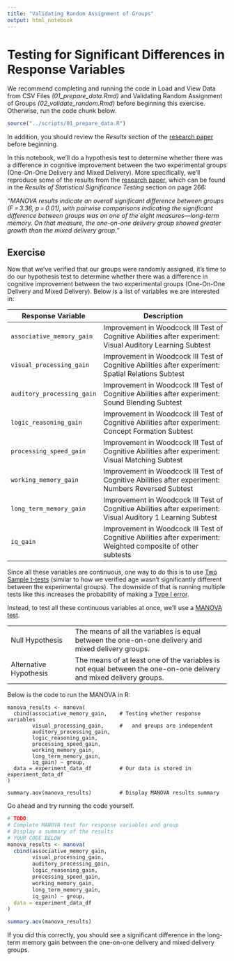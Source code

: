 ```yaml
---
title: "Validating Random Assignment of Groups"
output: html_notebook
---
```


# Testing for Significant Differences in Response Variables

We recommend completing and running the code in Load and View Data from CSV Files *(01_prepare_data.Rmd)* and Validating Random Assignment of Groups *(02_validate_random.Rmd)* before beginning this exercise. Otherwise, run the code chunk below.

```r
source("../scripts/01_prepare_data.R")
```

In addition, you should review the *Results* section of the [research paper](https://rdcu.be/c3NWc) before beginning.

In this notebook, we'll do a hypothesis test to determine whether there was a difference in cognitive improvement between the two experimental groups (One-On-One Delivery and Mixed Delivery). More specifically, we'll reproduce some of the results from the [research paper](https://rdcu.be/c3NWc), which can be found in the *Results of Statistical Significance Testing* section on page 266:

*"MANOVA results indicate an overall significant difference between groups (F = 3.36, p = 0.01), with pairwise comparisons indicating the significant difference between groups was on one of the eight measures---long-term memory. On that measure, the one-on-one delivery group showed greater growth than the mixed delivery group."*

## Exercise

Now that we've verified that our groups were randomly assigned, it's time to do our hypothesis test to determine whether there was a difference in cognitive improvement between the two experimental groups (One-On-One Delivery and Mixed Delivery). Below is a list of variables we are interested in:

| Response Variable          | Description                                                                                                    |
|--------------|---------------------------------------------------------|
| `associative_memory_gain`  | Improvement in Woodcock III Test of Cognitive Abilities after experiment: Visual Auditory Learning Subtest     |
| `visual_processing_gain`   | Improvement in Woodcock III Test of Cognitive Abilities after experiment: Spatial Relations Subtest            |
| `auditory_processing_gain` | Improvement in Woodcock III Test of Cognitive Abilities after experiment: Sound Blending Subtest               |
| `logic_reasoning_gain`     | Improvement in Woodcock III Test of Cognitive Abilities after experiment: Concept Formation Subtest            |
| `processing_speed_gain`    | Improvement in Woodcock III Test of Cognitive Abilities after experiment: Visual Matching Subtest              |
| `working_memory_gain`      | Improvement in Woodcock III Test of Cognitive Abilities after experiment: Numbers Reversed Subtest             |
| `long_term_memory_gain`    | Improvement in Woodcock III Test of Cognitive Abilities after experiment: Visual Auditory 1 Learning Subtest   |
| `iq_gain`                  | Improvement in Woodcock III Test of Cognitive Abilities after experiment: Weighted composite of other subtests |

Since all these variables are continuous, one way to do this is to use [Two Sample t-tests](https://www.statology.org/two-sample-t-test/) (similar to how we verified age wasn't significantly different between the experimental groups). The downside of that is running multiple tests like this increases the probability of making a [Type I error](https://www.simplypsychology.org/type_I_and_type_II_errors.html).

Instead, to test all these continuous variables at once, we'll use a [MANOVA test](https://www.statistics.com/glossary/multiple-analysis-of-variance-manova/).

|                        |                                                                                                                    |
|---------------------|---------------------------------------------------|
| Null Hypothesis        | The means of all the variables is equal between the one-on-one delivery and mixed delivery groups.                 |
| Alternative Hypothesis | The means of at least one of the variables is not equal between the one-on-one delivery and mixed delivery groups. |

Below is the code to run the MANOVA in R:

    manova_results <- manova(
      cbind(associative_memory_gain,    # Testing whether response variables
            visual_processing_gain,     #   and groups are independent
            auditory_processing_gain,
            logic_reasoning_gain,
            processing_speed_gain,
            working_memory_gain,
            long_term_memory_gain,
            iq_gain) ~ group,           
      data = experiment_data_df         # Our data is stored in experiment_data_df
    )

    summary.aov(manova_results)         # Display MANOVA results summary

Go ahead and try running the code yourself.

```r
# TODO: 
# Complete MANOVA test for response variables and group
# Display a summary of the results
# YOUR CODE BELOW
manova_results <- manova(
  cbind(associative_memory_gain,
        visual_processing_gain,
        auditory_processing_gain,
        logic_reasoning_gain,
        processing_speed_gain,
        working_memory_gain,
        long_term_memory_gain,
        iq_gain) ~ group,           
  data = experiment_data_df
)

summary.aov(manova_results)
```

If you did this correctly, you should see a significant difference in the long-term memory gain between the one-on-one delivery and mixed delivery groups.
